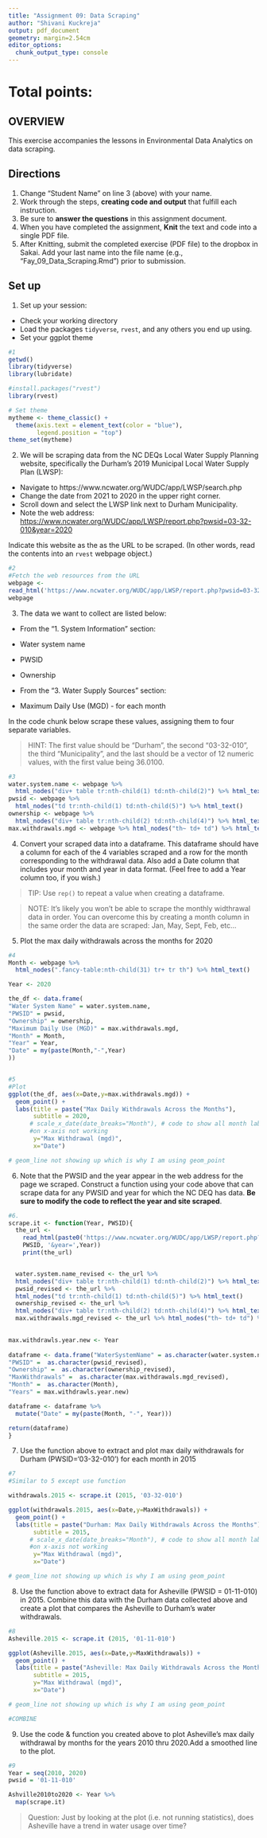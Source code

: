 ```yaml
---
title: "Assignment 09: Data Scraping"
author: "Shivani Kuckreja"
output: pdf_document
geometry: margin=2.54cm
editor_options: 
  chunk_output_type: console
---
```


# Total points:

## OVERVIEW

This exercise accompanies the lessons in Environmental Data Analytics on 
data scraping. 

## Directions
1. Change "Student Name" on line 3 (above) with your name.
2. Work through the steps, **creating code and output** that fulfill each 
instruction.
3. Be sure to **answer the questions** in this assignment document.
4. When you have completed the assignment, **Knit** the text and code into a 
single PDF file.
5. After Knitting, submit the completed exercise (PDF file) to the dropbox in 
Sakai. Add your last name into the file name (e.g., "Fay_09_Data_Scraping.Rmd") 
prior to submission.


## Set up 
1. Set up your session:

* Check your working directory
* Load the packages `tidyverse`, `rvest`, and any others you end up using.
* Set your ggplot theme

```r
#1
getwd()
library(tidyverse)
library(lubridate)

#install.packages("rvest")
library(rvest)

# Set theme
mytheme <- theme_classic() +
  theme(axis.text = element_text(color = "blue"), 
        legend.position = "top")
theme_set(mytheme)

```

2. We will be scraping data from the NC DEQs Local Water Supply Planning website, specifically the Durham's 2019 Municipal Local Water Supply Plan (LWSP): 
 * Navigate to https://www.ncwater.org/WUDC/app/LWSP/search.php
 * Change the date from 2021 to 2020 in the upper right corner.
 * Scroll down and select the LWSP link next to Durham Municipality. 
 * Note the web address: 
 <https://www.ncwater.org/WUDC/app/LWSP/report.php?pwsid=03-32-010&year=2020>

Indicate this website as the as the URL to be scraped. 
(In other words, read the contents into an
`rvest` webpage object.)

```r
#2
#Fetch the web resources from the URL
webpage <- 
read_html('https://www.ncwater.org/WUDC/app/LWSP/report.php?pwsid=03-32-010&year=2020')
webpage

```

3. The data we want to collect are listed below:

* From the "1. System Information" section:
 * Water system name
 * PWSID
 * Ownership
 
* From the "3. Water Supply Sources" section:
 * Maximum Daily Use (MGD) - for each month

In the code chunk below scrape these values, assigning them to four 
separate variables.

>HINT: The first value should be "Durham", the second "03-32-010", the third 
"Municipality", and the last should be a vector of 12 numeric values, with 
the first value being 36.0100.

```r
#3
water.system.name <- webpage %>% 
  html_nodes("div+ table tr:nth-child(1) td:nth-child(2)") %>% html_text()
pwsid <- webpage %>% 
  html_nodes("td tr:nth-child(1) td:nth-child(5)") %>% html_text()
ownership <- webpage %>% 
  html_nodes("div+ table tr:nth-child(2) td:nth-child(4)") %>% html_text()
max.withdrawals.mgd <- webpage %>% html_nodes("th~ td+ td") %>% html_text()

```


4. Convert your scraped data into a dataframe. This dataframe should have 
a column for each of the 4 variables scraped and a row for the month 
corresponding to the withdrawal data. Also add a Date column that 
includes your month and year in data format. (Feel free to add a Year 
column too, if you wish.)

>TIP: Use `rep()` to repeat a value when creating a dataframe.

>NOTE: It's likely you won't be able to scrape the monthly widthrawal data 
in order. You can overcome this by creating a month column in the same order 
the data are scraped: Jan, May, Sept, Feb, etc...

5. Plot the max daily withdrawals across the months for 2020

```r
#4
Month <- webpage %>% 
  html_nodes(".fancy-table:nth-child(31) tr+ tr th") %>% html_text()

Year <- 2020

the_df <- data.frame(
"Water System Name" = water.system.name,
"PWSID" = pwsid,
"Ownership" = ownership,
"Maximum Daily Use (MGD)" = max.withdrawals.mgd, 
"Month" = Month, 
"Year" = Year,
"Date" = my(paste(Month,"-",Year)
))


#5
#Plot 
ggplot(the_df, aes(x=Date,y=max.withdrawals.mgd)) + 
  geom_point() + 
  labs(title = paste("Max Daily Withdrawals Across the Months"),
       subtitle = 2020,
      # scale_x_date(date_breaks="Month"), # code to show all month labels 
      #on x-axis not working
       y="Max Withdrawal (mgd)",
       x="Date")

# geom_line not showing up which is why I am using geom_point

```

6. Note that the PWSID and the year appear in the web address for 
the page we scraped. Construct a function using your code above that 
can scrape data for any PWSID and year for which the NC DEQ has data. 
**Be sure to modify the code to reflect the year and site scraped**.

```r
#6. 
scrape.it <- function(Year, PWSID){
  the_url <- 
    read_html(paste0('https://www.ncwater.org/WUDC/app/LWSP/report.php?pwsid=',
    PWSID, '&year=',Year))
    print(the_url)


  water.system.name_revised <- the_url %>% 
  html_nodes("div+ table tr:nth-child(1) td:nth-child(2)") %>% html_text()
  pwsid_revised <- the_url %>% 
  html_nodes("td tr:nth-child(1) td:nth-child(5)") %>% html_text()
  ownership_revised <- the_url %>% 
  html_nodes("div+ table tr:nth-child(2) td:nth-child(4)") %>% html_text()
  max.withdrawals.mgd_revised <- the_url %>% html_nodes("th~ td+ td") %>% html_text()

  
max.withdrawls.year.new <- Year
  
dataframe <- data.frame("WaterSystemName" = as.character(water.system.name_revised), 
"PWSID" =  as.character(pwsid_revised),                 
"Ownership" =  as.character(ownership_revised),
"MaxWithdrawals" =  as.character(max.withdrawals.mgd_revised),
"Month" =  as.character(Month), 
"Years" = max.withdrawls.year.new)

dataframe <- dataframe %>% 
  mutate("Date" = my(paste(Month, "-", Year)))

return(dataframe)
}
```

7. Use the function above to extract and plot max daily withdrawals for Durham (PWSID='03-32-010') for each month in 2015

```r
#7
#Similar to 5 except use function

withdrawals.2015 <- scrape.it (2015, '03-32-010')

ggplot(withdrawals.2015, aes(x=Date,y=MaxWithdrawals)) + 
  geom_point() + 
  labs(title = paste("Durham: Max Daily Withdrawals Across the Months"),
       subtitle = 2015,
      # scale_x_date(date_breaks="Month"), # code to show all month labels
      #on x-axis not working
       y="Max Withdrawal (mgd)",
       x="Date")

# geom_line not showing up which is why I am using geom_point
```

8. Use the function above to extract data for Asheville (PWSID = 01-11-010) 
in 2015. Combine this data with the Durham data collected above and create a 
plot that compares the Asheville to Durham's water withdrawals.

```r
#8
Asheville.2015 <- scrape.it (2015, '01-11-010')

ggplot(Asheville.2015, aes(x=Date,y=MaxWithdrawals)) + 
  geom_point() + 
  labs(title = paste("Asheville: Max Daily Withdrawals Across the Months"),
       subtitle = 2015,
       y="Max Withdrawal (mgd)",
       x="Date")

# geom_line not showing up which is why I am using geom_point

#COMBINE
```


9. Use the code & function you created above to plot Asheville's max daily 
withdrawal by months for the years 2010 thru 2020.Add a smoothed line to the plot.

```r
#9
Year = seq(2010, 2020)
pwsid = '01-11-010'

Ashville2010to2020 <- Year %>%
  map(scrape.it)

```

>Question: Just by looking at the plot (i.e. not running statistics), 
does Asheville have a trend in water usage over time?